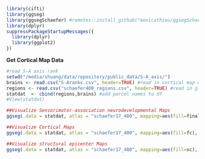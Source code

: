 ```{r setup, include=FALSE}
library(cifti)
library(ggseg)
library(ggsegSchaefer) #remotes::install_github("monicathieu/ggsegSchaefer")
library(dplyr)
suppressPackageStartupMessages({
  library(dplyr)
  library(ggplot2)
})
```

**Get Cortical Map Data**
```{r warning=FALSE}
#read S-A axis rank
setwd("/media/shuang/data/repository/public_data/S-A_axis/")
brains <- read.csv("S-Aranks.csv", header=TRUE) #read in cortical map data
regions <- read.csv("schaefer400_regions.csv", header=TRUE) #read in glasser parcel names
statdat  <- cbind(regions,brains) #add parcel names to df
#View(statdat)
```

```{r warning=FALSE}
##Visualize Sensorimotor-association neurodevelopmental Maps
ggseg(.data = statdat, atlas = "schaefer17_400", mapping=aes(fill=finalrank.wholebrain), position=c("stacked")) + theme_void() + scale_fill_gradientn(colours=warmcool(40), guide = "colourbar")
```
```{r, message = F, warning = F}
##Visualize Cortical Maps
ggseg(.data = statdat, atlas = "schaefer17_400", mapping=aes(fill=fc), position=c("stacked")) + theme_void() + scale_fill_gradientn(colours=coolwarm(100), guide = "colourbar")
```
```{r, message = F, warning = F}
##Visualize structural epicenter Maps
ggseg(.data = statdat, atlas = "schaefer17_400", mapping=aes(fill=sc), position=c("stacked")) + theme_void() + scale_fill_gradientn(colours=coolwarm(100), guide = "colourbar")
```
